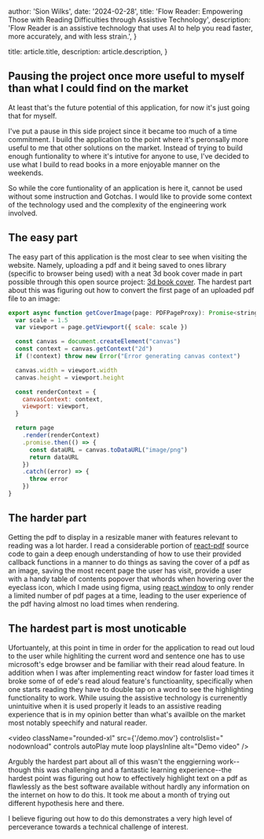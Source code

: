 
  author: 'Sion Wilks',
  date: '2024-02-28',
  title:
    'Flow Reader: Empowering Those with Reading Difficulties through Assistive Technology',
  description:
    'Flow Reader is an assistive technology that uses AI to help you read faster, more accurately, and with less strain.',
}

  title: article.title,
  description: article.description,
}


## Pausing the project once more useful to myself than what I could find on the market

At least that's the future potential of this application, for now it's just going that for myself.

I've put a pause in this side project since it became too much of a time commitment. I build the application to the point where it's peronsally more useful to me that other solutions
on the market. Instead of trying to build enough funtionality to where it's intutive for anyone to use, I've decided to use what I build to read books in a more enjoyable manner on the weekends.

So while the core funtionality of an application is here it, cannot be used without some instruction and Gotchas. I would like to provide some context of the technology used and the complexity of the engineering work involved.

## The easy part

The easy part of this application is the most clear to see when visiting the website. Namely, uploading a pdf and it being saved to ones library (specific to browser being used)
with a neat 3d book cover made in part possible through this open source project: [3d book cover](https://github.com/scastiel/book-cover-3d).
The hardest part about this was figuring out how to convert the first page of an uploaded pdf file to an image:

```jsx
export async function getCoverImage(page: PDFPageProxy): Promise<string> {
  var scale = 1.5
  var viewport = page.getViewport({ scale: scale })

  const canvas = document.createElement("canvas")
  const context = canvas.getContext("2d")
  if (!context) throw new Error("Error generating canvas context")

  canvas.width = viewport.width
  canvas.height = viewport.height

  const renderContext = {
    canvasContext: context,
    viewport: viewport,
  }

  return page
    .render(renderContext)
    .promise.then(() => {
      const dataURL = canvas.toDataURL("image/png")
      return dataURL
    })
    .catch((error) => {
      throw error
    })
}
```

## The harder part

Getting the pdf to display in a resizable maner with features relevant to reading was a lot harder.
I read a considerable portion of [react-pdf](https://github.com/wojtekmaj/react-pdf/tree/main/packages/react-pdf) source code to gain a deep enough understanding of how to use their
provided callback functions in a manner to do things as saving the cover of a pdf as an image, saving the most recent page the user has visit, provide a user with a handy table of contents
popover that whords when hovering over the eyeclass icon, which I made using figma, using [react window](https://github.com/bvaughn/react-window) to only render a limited number of pdf pages at a time,
leading to the user experience of the pdf having almost no load times when rendering.

## The hardest part is most unoticable

Ufortuantely, at this point in time in order for the application to read out loud to the user while highliting the current word and sentence
one has to use microsoft's edge browser and be familiar with their read aloud feature. In addition when I was after implementing react window for faster load times it broke some of
of ede's read aloud feature's functioanlity, specifically when one starts reading they have to double tap on a word to see the highlighting functionality to work. While usuing
the assistive technology is currenently unintuitive when it is used properly it leads to an assistive reading experience that is in my opinion better than what's availble on the market
most notably speechify and natural reader.

<video
  className="rounded-xl"
  src={'/demo.mov'}
  controlslist=" nodownload"
  controls
  autoPlay
  mute
  loop
  playsInline
  alt="Demo video"
/>

Argubly the hardest part about all of this wasn't the enggierning work--though this was challenging and a fantastic learning experience--the hardest point was figuring out how to effectively
highlight text on a pdf as flawlessly as the best software available without hardly any information on the internet on how to do this. It took me about a month of trying out different
hypothesis here and there.

I believe figuring out how to do this demonstrates a very high level of perceverance towards a technical challenge of interest.
